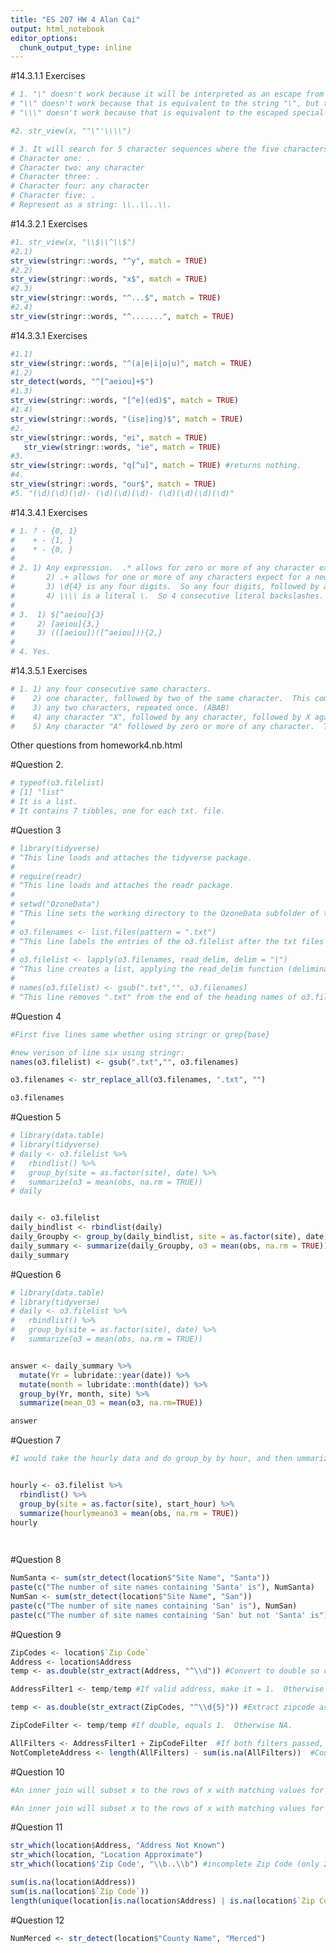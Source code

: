 ```yaml
---
title: "ES 207 HW 4 Alan Cai"
output: html_notebook
editor_options: 
  chunk_output_type: inline
---
```




#14.3.1.1 Exercises
```r
# 1. "\" doesn't work because it will be interpreted as an escape from the character that follows it.
# "\\" doesn't work because that is equivalent to the string "\", but that is the special behavior \ not the literal \.
# "\\\" doesn't work because that is equivalent to the escaped special behavior of the string "\", but of what?  There is nothing to the right of it for it to do the escape thing on.

#2. str_view(x, ""\"'\\\\")

# 3. It will search for 5 character sequences where the five characters are as follows:
# Character one: .
# Character two: any character
# Character three: .
# Character four: any character
# Character five: .
# Represent as a string: \\..\\..\\.
```

#14.3.2.1 Exercises

```r
#1. str_view(x, "\\$\\^\\$")
#2.1)
str_view(stringr::words, "^y", match = TRUE)
#2.2)
str_view(stringr::words, "x$", match = TRUE)
#2.3)
str_view(stringr::words, "^...$", match = TRUE)
#2.4)
str_view(stringr::words, "^.......", match = TRUE)

```

#14.3.3.1 Exercises

```r
#1.1)
str_view(stringr::words, "^(a|e|i|o|u)", match = TRUE)
#1.2)
str_detect(words, "^[^aeiou]+$")
#1.3)
str_view(stringr::words, "[^e](ed)$", match = TRUE)
#1.4)
str_view(stringr::words, "(ise|ing)$", match = TRUE)
#2.
str_view(stringr::words, "ei", match = TRUE) 
   str_view(stringr::words, "ie", match = TRUE)
#3.
str_view(stringr::words, "q[^u]", match = TRUE) #returns nothing.
#4.
str_view(stringr::words, "our$", match = TRUE) 
#5. "(\d)(\d)(\d)- (\d)(\d)(\d)- (\d)(\d)(\d)(\d)"

```

#14.3.4.1 Exercises

```r
# 1. ? - {0, 1}
#    + - {1, }
#    * - {0, }
# 
# 2. 1) Any expression.  .* allows for zero or more of any character expect a newline.
#       2) .+ allows for one or more of any characters expect for a newline.  The \\ is a double escape from } so it is looking for           the literal character }.  Same with \\{ - looking for the literal character {.  So {X} where X can be zero or more of any             character except a newline.
#       3) \d{4} is any four digits.  So any four digits, followed by a -, followed by any 2 digits, followed by a =, followed by any 2       digits.
#       4) \\\\ is a literal \.  So 4 consecutive literal backslashes.
# 
# 3.  1) $[^aeiou]{3}
#     2) [aeiou]{3,}
#     3) (([aeiou])([^aeiou])){2,}
# 
# 4. Yes.

```

#14.3.5.1 Exercises

```r
# 1. 1) any four consecutive same characters.
#    2) one character, followed by two of the same character.  This combined thing repeated once.
#    3) any two characters, repeated once. (ABAB)
#    4) any character "X", followed by any character, followed by X again, followed by any character.  This entire thing twice.
#    5) Any character "A" followed by zero or more of any character.  That repeated three times.  All of that preceded by any       character "B".  All of that repeated twice.  All of that preceded by any character "C'.  All of that repeated once.

```


Other questions from homework4.nb.html

#Question 2.
```r

# typeof(o3.filelist)
# [1] "list"
# It is a list.
# It contains 7 tibbles, one for each txt. file.
```

#Question 3

```r
# library(tidyverse)
# ^This line loads and attaches the tidyverse package. 
# 
# require(readr)
# ^This line loads and attaches the readr package. 
# 
# setwd("OzoneData")
# ^This line sets the working directory to the OzoneData subfolder of the previous working directory.
# 
# o3.filenames <- list.files(pattern = ".txt")
# ^This line labels the entries of the o3.filelist after the txt files in the working directory.
# 
# o3.filelist <- lapply(o3.filenames, read_delim, delim = "|")
# ^This line creates a list, applying the read_delim function (deliminating by the | symbol) to all the files within the working directory (specifically those in o3.filenames).  
# 
# names(o3.filelist) <- gsub(".txt","", o3.filenames)
# ^This line removes ".txt" from the end of the heading names of o3.filelist.
```

#Question 4

```r

#First five lines same whether using stringr or grep{base}

#new verison of line six using stringr:
names(o3.filelist) <- gsub(".txt","", o3.filenames)

o3.filenames <- str_replace_all(o3.filenames, ".txt", "")

o3.filenames

```

#Question 5

```r
# library(data.table)
# library(tidyverse)
# daily <- o3.filelist %>%
#   rbindlist() %>%
#   group_by(site = as.factor(site), date) %>%
#   summarize(o3 = mean(obs, na.rm = TRUE))
# daily


daily <- o3.filelist
daily_bindlist <- rbindlist(daily)
daily_Groupby <- group_by(daily_bindlist, site = as.factor(site), date)
daily_summary <- summarize(daily_Groupby, o3 = mean(obs, na.rm = TRUE))
daily_summary
```


#Question 6

```r
# library(data.table)
# library(tidyverse)
# daily <- o3.filelist %>%
#   rbindlist() %>%
#   group_by(site = as.factor(site), date) %>%
#   summarize(o3 = mean(obs, na.rm = TRUE))


answer <- daily_summary %>%
  mutate(Yr = lubridate::year(date)) %>%
  mutate(month = lubridate::month(date)) %>%
  group_by(Yr, month, site) %>%
  summarize(mean_O3 = mean(o3, na.rm=TRUE))

answer
```

#Question 7

```r
#I would take the hourly data and do group_by by hour, and then ummarize mean O3 by hour.


hourly <- o3.filelist %>%
  rbindlist() %>%
  group_by(site = as.factor(site), start_hour) %>%
  summarize(hourlymeano3 = mean(obs, na.rm = TRUE))
hourly

  
```

#Question 8

```r

NumSanta <- sum(str_detect(location$"Site Name", "Santa"))
paste(c("The number of site names containing 'Santa' is"), NumSanta)
NumSan <- sum(str_detect(location$"Site Name", "San"))
paste(c("The number of site names containing 'San' is"), NumSan)
paste(c("The number of site names containing 'San' but not 'Santa' is"), NumSan-NumSanta)


```

#Question 9

```r
ZipCodes <- location$`Zip Code`
Address <- location$Address
temp <- as.double(str_extract(Address, "^\\d")) #Convert to double so can add values later on

AddressFilter1 <- temp/temp #If valid address, make it = 1.  Otherwise NA.

temp <- as.double(str_extract(ZipCodes, "^\\d{5}")) #Extract zipcode as double.  Otherwise NA.

ZipCodeFilter <- temp/temp #If double, equals 1.  Otherwise NA.

AllFilters <- AddressFilter1 + ZipCodeFilter  #If both filters passed, equals 2.  Otherwise NA.
NotCompleteAddress <- length(AllFilters) - sum(is.na(AllFilters))  #Count total number of entries minus those that are NA.  Results in number of valid addresses.
```

#Question 10

```r
#An inner join will subset x to the rows of x with matching values for the key variable in y.  It will return that subset of rows of x adding the columns from y to the exisitng columns of x.  

#An inner join will subset x to the rows of x with matching values for the key variable in y.  It will return that subset of rows of x, and only the columns of x.
```

#Question 11

```r

str_which(location$Address, "Address Not Known")
str_which(location, "Location Approximate")
str_which(location$'Zip Code', "\\b..\\b") #incomplete Zip Code (only 2 digits?)

sum(is.na(location$Address))
sum(is.na(location$`Zip Code`))
length(unique(location[is.na(location$Address) | is.na(location$`Zip Code`),]$Site))


```
#Question 12
```r
NumMerced <- str_detect(location$"County Name", "Merced")
```
